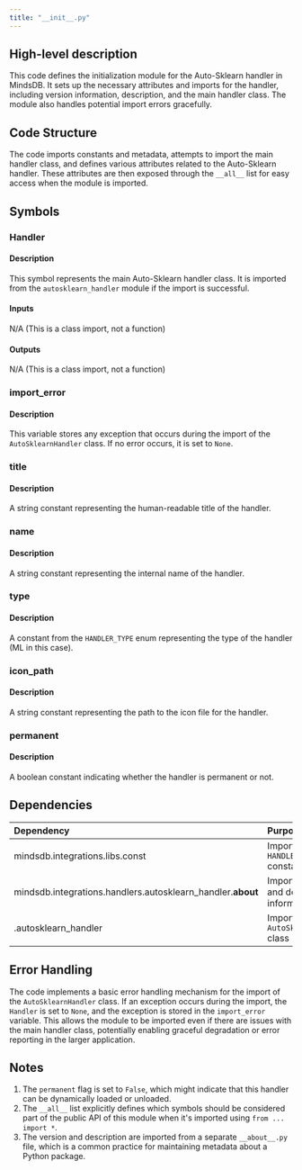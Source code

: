 ```yaml
---
title: "__init__.py"
---
```


## High-level description
This code defines the initialization module for the Auto-Sklearn handler in MindsDB. It sets up the necessary attributes and imports for the handler, including version information, description, and the main handler class. The module also handles potential import errors gracefully.

## Code Structure
The code imports constants and metadata, attempts to import the main handler class, and defines various attributes related to the Auto-Sklearn handler. These attributes are then exposed through the `__all__` list for easy access when the module is imported.

## Symbols

### Handler
#### Description
This symbol represents the main Auto-Sklearn handler class. It is imported from the `autosklearn_handler` module if the import is successful.

#### Inputs
N/A (This is a class import, not a function)

#### Outputs
N/A (This is a class import, not a function)

### import_error
#### Description
This variable stores any exception that occurs during the import of the `AutoSklearnHandler` class. If no error occurs, it is set to `None`.

### title
#### Description
A string constant representing the human-readable title of the handler.

### name
#### Description
A string constant representing the internal name of the handler.

### type
#### Description
A constant from the `HANDLER_TYPE` enum representing the type of the handler (ML in this case).

### icon_path
#### Description
A string constant representing the path to the icon file for the handler.

### permanent
#### Description
A boolean constant indicating whether the handler is permanent or not.

## Dependencies
| Dependency | Purpose |
|:-----------|:--------|
| mindsdb.integrations.libs.const | Importing the `HANDLER_TYPE` constant |
| mindsdb.integrations.handlers.autosklearn_handler.__about__ | Importing version and description information |
| .autosklearn_handler | Importing the main `AutoSklearnHandler` class |

## Error Handling
The code implements a basic error handling mechanism for the import of the `AutoSklearnHandler` class. If an exception occurs during the import, the `Handler` is set to `None`, and the exception is stored in the `import_error` variable. This allows the module to be imported even if there are issues with the main handler class, potentially enabling graceful degradation or error reporting in the larger application.

## Notes
1. The `permanent` flag is set to `False`, which might indicate that this handler can be dynamically loaded or unloaded.
2. The `__all__` list explicitly defines which symbols should be considered part of the public API of this module when it's imported using `from ... import *`.
3. The version and description are imported from a separate `__about__.py` file, which is a common practice for maintaining metadata about a Python package.